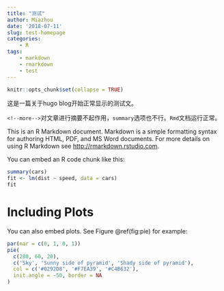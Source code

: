 ```yaml
---
title: "测试"
author: Miazhou
date: '2018-07-11'
slug: test-homepage
categories: 
    - R
tags: 
    - markdown
    - rmarkdown
    - test
---
```


```r
knitr::opts_chunk$set(collapse = TRUE)
```

这是一篇关于hugo blog开始正常显示的测试文。


`<!--more-->`对文章进行摘要不起作用，`summary`选项也不行。`Rmd`文档运行正常。


This is an R Markdown document. Markdown is a simple formatting syntax for authoring HTML, PDF, and MS Word documents. For more details on using R Markdown see <http://rmarkdown.rstudio.com>.

You can embed an R code chunk like this:

```r
summary(cars)
fit <- lm(dist ~ speed, data = cars)
fit
```

# Including Plots

You can also embed plots. See Figure \@ref(fig:pie) for example:

```r
par(mar = c(0, 1, 0, 1))
pie(
  c(280, 60, 20),
  c('Sky', 'Sunny side of pyramid', 'Shady side of pyramid'),
  col = c('#0292D8', '#F7EA39', '#C4B632'),
  init.angle = -50, border = NA
)
```

